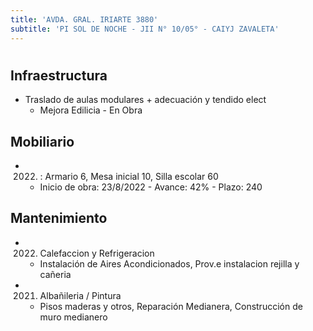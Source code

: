 ```yaml
---
title: 'AVDA. GRAL. IRIARTE 3880'
subtitle: 'PI SOL DE NOCHE - JII N° 10/05° - CAIYJ ZAVALETA'
---
```


#
## Infraestructura

* Traslado de aulas modulares + adecuación y tendido elect 
    + Mejora Edilicia - En Obra 


## Mobiliario

*  (2022) : Armario 6, Mesa inicial 10, Silla escolar 60 



    + Inicio de obra: 23/8/2022 - Avance: 42% - Plazo: 240 



## Mantenimiento

*  (2022) Calefaccion y Refrigeracion 
    + Instalación de Aires Acondicionados, Prov.e instalacion rejilla y cañeria

*  (2021) Albañileria / Pintura 
    + Pisos maderas y otros, Reparación Medianera, Construcción de muro medianero






